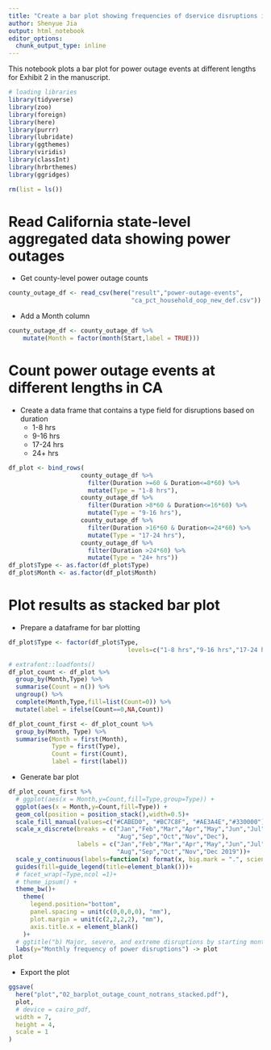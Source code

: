 ```yaml
---
title: "Create a bar plot showing frequencies of dservice disruptions in California (2019)"
author: Shenyue Jia
output: html_notebook
editor_options: 
  chunk_output_type: inline
---
```


This notebook plots a bar plot for power outage events at different lengths for Exhibit 2 in the manuscript.

```r
# loading libraries
library(tidyverse)
library(zoo)
library(foreign)
library(here)
library(purrr)
library(lubridate)
library(ggthemes)
library(viridis)
library(classInt)
library(hrbrthemes)
library(ggridges)
```

```r
rm(list = ls())
```

# Read California state-level aggregated data showing power outages

- Get county-level power outage counts

```r
county_outage_df <- read_csv(here("result","power-outage-events",
                                  "ca_pct_household_oop_new_def.csv"))

```

- Add a Month column
```r

county_outage_df <- county_outage_df %>%
    mutate(Month = factor(month(Start,label = TRUE)))

```

# Count power outage events at different lengths in CA

- Create a data frame that contains a type field for disruptions based on duration
    - 1-8 hrs
    - 9-16 hrs
    - 17-24 hrs
    - 24+ hrs

```r
df_plot <- bind_rows(
                    county_outage_df %>%
                      filter(Duration >=60 & Duration<=8*60) %>%
                      mutate(Type = "1-8 hrs"),
                    county_outage_df %>%
                      filter(Duration >8*60 & Duration<=16*60) %>%
                      mutate(Type = "9-16 hrs"),
                    county_outage_df %>%
                      filter(Duration >16*60 & Duration<=24*60) %>%
                      mutate(Type = "17-24 hrs"),
                    county_outage_df %>%
                      filter(Duration >24*60) %>%
                      mutate(Type = "24+ hrs"))
df_plot$Type <- as.factor(df_plot$Type)
df_plot$Month <- as.factor(df_plot$Month)
```

# Plot results as stacked bar plot

- Prepare a dataframe for bar plotting
```r

df_plot$Type <- factor(df_plot$Type,
                                 levels=c("1-8 hrs","9-16 hrs","17-24 hrs","24+ hrs"))

# extrafont::loadfonts()
df_plot_count <- df_plot %>%
  group_by(Month,Type) %>%
  summarise(Count = n()) %>%
  ungroup() %>%
  complete(Month,Type,fill=list(Count=0)) %>%
  mutate(label = ifelse(Count==0,NA,Count))

df_plot_count_first <- df_plot_count %>%
  group_by(Month, Type) %>%
  summarise(Month = first(Month),
            Type = first(Type),
            Count = first(Count),
            label = first(label))
```

- Generate bar plot

```r

df_plot_count_first %>%
  # ggplot(aes(x = Month,y=Count,fill=Type,group=Type)) +
  ggplot(aes(x = Month,y=Count,fill=Type)) +
  geom_col(position = position_stack(),width=0.5)+
  scale_fill_manual(values=c("#CABED0", "#BC7C8F", "#AE3A4E","#330000"))+
  scale_x_discrete(breaks = c("Jan","Feb","Mar","Apr","May","Jun","Jul",
                              "Aug","Sep","Oct","Nov","Dec"),
                   labels = c("Jan","Feb","Mar","Apr","May","Jun","Jul",
                              "Aug","Sep","Oct","Nov","Dec 2019"))+
  scale_y_continuous(labels=function(x) format(x, big.mark = ".", scientific = FALSE))+
  guides(fill=guide_legend(title=element_blank()))+
  # facet_wrap(~Type,ncol =1)+
  # theme_ipsum() +
  theme_bw()+
    theme(
      legend.position="bottom",
      panel.spacing = unit(c(0,0,0,0), "mm"),
      plot.margin = unit(c(2,2,2,2), "mm"),
      axis.title.x = element_blank()
    )+
  # ggtitle("b) Major, severe, and extreme disruptions by starting months")+
  labs(y="Monthly frequency of power disruptions") -> plot
plot
```

- Export the plot
```r
ggsave(
  here("plot","02_barplot_outage_count_notrans_stacked.pdf"),
  plot,
  # device = cairo_pdf,
  width = 7,
  height = 4,
  scale = 1
)
```